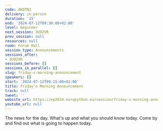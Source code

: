 ```yaml
---
code: AKQTN3
delivery: in-person
duration: '15'
end: '2024-07-12T09:30:00+02:00'
level: beginner
next_session: 3U9ZVR
prev_session: null
resources: null
room: Forum Hall
session_type: Announcements
sessions_after:
- 3U9ZVR
sessions_before: []
sessions_in_parallel: []
slug: friday-s-morning-announcement
speakers: []
start: '2024-07-12T09:15:00+02:00'
title: Friday's Morning Announcement
track: null
tweet: ''
website_url: https://ep2024.europython.eu/session/friday-s-morning-announcement
youtube_url: null
---
```


The news for the day. What's up and what you should know today. Come by and find out what is going to happen today.
